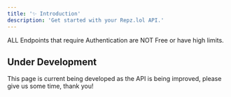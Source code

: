```yaml
---
title: '✨ Introduction'
description: 'Get started with your Repz.lol API.'
---
```


<Warning>
  ALL Endpoints that require Authentication are NOT Free or have high limits.
</Warning>

## Under Development
This page is current being developed as the API is being improved, please give us some time, thank you!